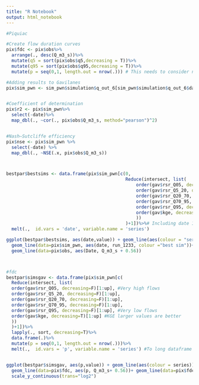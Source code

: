 ```yaml
---
title: "R Notebook"
output: html_notebook
---
```



```r
#Piquiac

#Create flow duration curves
pix$fdc <- pix$obs%>%
  arrange(., desc(Q_m3_s))%>%
  mutate(q5 = sort(pix$obs$q5,decreasing = T))%>%
  mutate(q95 = sort(pix$obs$q95,decreasing = T))%>%
  mutate(p = seq(0,1, length.out = nrow(.))) # This needs to consider n + 1 

#Adding results to Gavilanes
pix$sim_pwn <- sim_pwn$simulation$q_out_6[sim_pwn$simulation$q_out_6$date %in% pix$obs$Date,]


#Coefficient of determination
pix$r2 <- pix$sim_pwn%>%
  select(-date)%>%
  map_dbl(., ~cor(., pix$obs$Q_m3_s, method="pearson")^2)


#Nash–Sutcliffe efficiency 
pix$nse <- pix$sim_pwn %>%
  select(-date) %>%
  map_dbl(., ~NSE(.x, pix$obs$Q_m3_s))



bestpar$bestsims <- data.frame(pix$sim_pwn[c(0,
                                             Reduce(intersect, list(
                                                 order(gav$rsr_Q05, decreasing=F)[1:up], #Very high flows
                                                 order(gav$rsr_Q5_20, decreasing=F)[1:up],
                                                 order(gav$rsr_Q20_70, decreasing=F)[1:up],
                                                 order(gav$rsr_Q70_95, decreasing=F)[1:up],
                                                 order(gav$rsr_Q95, decreasing=F)[1:up], #Very low flows
                                                 order(gav$kge, decreasing=T)[1:up] #KGE larger values are better
                                                 ))
                                             )+1])%>%# Including date 1
  melt(.,  id.vars = 'date', variable.name = 'series')

ggplot(bestpar$bestsims, aes(date,value)) + geom_line(aes(colour = "series"))+
  geom_line(data=pix$sim_pwn, aes(date, run_1233, colour ="best sim"))+
  geom_line(data=pix$obs, aes(Date, Q_m3_s + 0.56))



#fdc  
bestpar$simsgav <- data.frame(pix$sim_pwn[c(
  Reduce(intersect, list(
  order(gav$rsr_Q05, decreasing=F)[1:up], #Very high flows
  order(gav$rsr_Q5_20, decreasing=F)[1:up],
  order(gav$rsr_Q20_70, decreasing=F)[1:up],
  order(gav$rsr_Q70_95, decreasing=F)[1:up],
  order(gav$rsr_Q95, decreasing=F)[1:up], #Very low flows
  order(gav$kge, decreasing=T)[1:up] #KGE larger values are better
  ))
  )+1])%>%
  lapply(., sort, decreasing=T)%>%
  data.frame(.)%>%
  mutate(p = seq(0,1, length.out = nrow(.)))%>%
  melt(.,  id.vars = 'p', variable.name = 'series') #To long dataframe


ggplot(bestpar$simsgav, aes(p,value)) + geom_line(aes(colour = series)) + 
  geom_line(data=pix$fdc, aes(p, Q_m3_s+ 0.56))+ geom_line(data=pix$fdc, aes(p, Q_m3_s))+
  scale_y_continuous(trans="log2")


```
